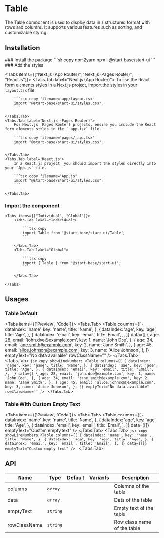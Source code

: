 
# Table

The Table component is used to display data in a structured format with rows and columns. It supports various features such as sorting, and customizable styling.

## Installation

<Steps>
### Install the package
```sh copy npm2yarn
npm i @start-base/start-ui
```
### Add the styles

<Tabs items={["Next.js (App Router)", "Next.js (Pages Router)", "React.js"]}>
    <Tabs.Tab label="Next.js (App Router)">
        To use the React form elements styles in a Next.js project, import the styles in your `layout.tsx` file.

        ```tsx copy filename="app/layout.tsx"
        import "@start-base/start-ui/styles.css";
        ```

    </Tabs.Tab>
    <Tabs.Tab label="Next.js (Pages Router)">
        For Next.js (Pages Router) projects, ensure you include the React form elements styles in the `_app.tsx` file.

        ```tsx copy filename="pages/_app.tsx"
        import "@start-base/start-ui/styles.css";
        ```

    </Tabs.Tab>
    <Tabs.Tab label="React.js">
        In a React.js project, you should import the styles directly into your `App.js` file.

        ```tsx copy filename="App.js"
        import "@start-base/start-ui/styles.css";
        ```

    </Tabs.Tab>

</Tabs>

### Import the component

    <Tabs items={["Individual", "Global"]}>
        <Tabs.Tab label="Individual">

            ```tsx copy
            import Table from '@start-base/start-ui/Table';
            ```

        </Tabs.Tab>
        <Tabs.Tab label="Global">

            ```tsx copy
            import { Table } from '@start-base/start-ui';
            ```

        </Tabs.Tab>

    </Tabs>

</Steps>

## Usages

### Table Default

<Tabs items={['Preview', 'Code']}>
  <Tabs.Tab>
    <Preview>
      <Table
        columns={[
          {
            dataIndex: 'name',
            key: 'name',
            title: 'Name',
          },
          {
            dataIndex: 'age',
            key: 'age',
            title: 'Age',
          },
          {
            dataIndex: 'email',
            key: 'email',
            title: 'Email',
          },
        ]}
        data={[
          {
            age: 28,
            email: 'john.doe@example.com',
            key: 1,
            name: 'John Doe',
          },
          {
            age: 34,
            email: 'jane.smith@example.com',
            key: 2,
            name: 'Jane Smith',
          },
          {
            age: 45,
            email: 'alice.johnson@example.com',
            key: 3,
            name: 'Alice Johnson',
          },
        ]}
        emptyText="No data available"
        rowClassName=""
      />
    </Preview>
  </Tabs.Tab>
  <Tabs.Tab>
    ```jsx copy showLineNumbers
    <Table
      columns={[
        {
          dataIndex: 'name',
          key: 'name',
          title: 'Name',
        },
        {
          dataIndex: 'age',
          key: 'age',
          title: 'Age',
        },
        {
          dataIndex: 'email',
          key: 'email',
          title: 'Email',
        },
      ]}
      data={[
        {
          age: 28,
          email: 'john.doe@example.com',
          key: 1,
          name: 'John Doe',
        },
        {
          age: 34,
          email: 'jane.smith@example.com',
          key: 2,
          name: 'Jane Smith',
        },
        {
          age: 45,
          email: 'alice.johnson@example.com',
          key: 3,
          name: 'Alice Johnson',
        },
      ]}
      emptyText="No data available"
      rowClassName=""
    />
    ```
  </Tabs.Tab>
</Tabs>

### Table With Custom Empty Text

<Tabs items={['Preview', 'Code']}>
  <Tabs.Tab>
    <Preview>
      <Table
        columns={[
          {
            dataIndex: 'name',
            key: 'name',
            title: 'Name',
          },
          {
            dataIndex: 'age',
            key: 'age',
            title: 'Age',
          },
          {
            dataIndex: 'email',
            key: 'email',
            title: 'Email',
          },
        ]}
        data={[]}
        emptyText="Custom empty text"
      />
    </Preview>
  </Tabs.Tab>
  <Tabs.Tab>
    ```jsx copy showLineNumbers
    <Table
      columns={[
        {
          dataIndex: 'name',
          key: 'name',
          title: 'Name',
        },
        {
          dataIndex: 'age',
          key: 'age',
          title: 'Age',
        },
        {
          dataIndex: 'email',
          key: 'email',
          title: 'Email',
        },
      ]}
      data={[]}
      emptyText="Custom empty text"
    />
    ```
  </Tabs.Tab>
</Tabs>

## API

| Name         | Type     | Default | Variants | Description                 |
| ------------ | -------- | ------- | -------- | --------------------------- |
| columns      | `array`  |         |          | Columns of the table        |
| data         | `array`  |         |          | Data of the table           |
| emptyText    | `string` |         |          | Empty text of the table     |
| rowClassName | `string` |         |          | Row class name of the table |
